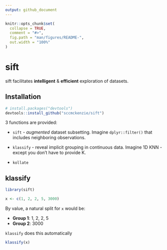 ```yaml
---
output: github_document
---
```


<!-- README.md is generated from README.Rmd. Please edit that file -->

```r
knitr::opts_chunk$set(
  collapse = TRUE,
  comment = "#>",
  fig.path = "man/figures/README-",
  out.width = "100%"
)
```

# sift

<!-- badges: start -->
<!-- badges: end -->

sift facilitates **intelligent** & **efficient** exploration of datasets.

## Installation

``` r
# install.packages("devtools")
devtools::install_github("sccmckenzie/sift")
```

3 functions are provided:

* `sift` -  *augmented* dataset subsetting. Imagine `dplyr::filter()` that includes neighboring observations.

* `klassify` - reveal implicit grouping in continuous data.  Imagine 1D KNN - except you don't have to provide K.

* `kollate`


## klassify

```r
library(sift)

x <- c(1, 2, 2, 5, 3000)
```
By value, a natural split for `x` would be:

* **Group 1**: 1, 2, 2, 5
* **Group 2**: 3000

`klassify` does this automatically

```r
klassify(x)
```


